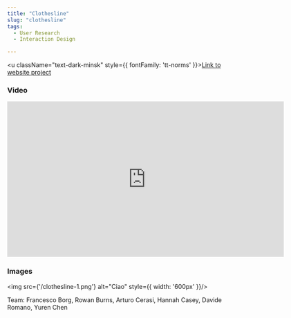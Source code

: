 ```yaml
---
title: "Clothesline"
slug: "clothesline"
tags:
  - User Research
  - Interaction Design

---
```

<u className="text-dark-minsk"  style={{ fontFamily: 'tt-norms' }}><a href="https://circularcity2022.wordpress.com/2022/12/14/clothesline/">Link to website project</a></u>

### Video

<iframe src="https://player.vimeo.com/video/781564271?h=8b6cf74cb6" width="640" height="360" frameborder="0" allow="autoplay; fullscreen; picture-in-picture" allowfullscreen className="mb-4"></iframe>

### Images

<img src={'/clothesline-1.png'} alt="Ciao"  style={{ width: '600px' }}/>

Team: Francesco Borg, Rowan Burns, Arturo Cerasi, Hannah Casey, Davide Romano, Yuren Chen